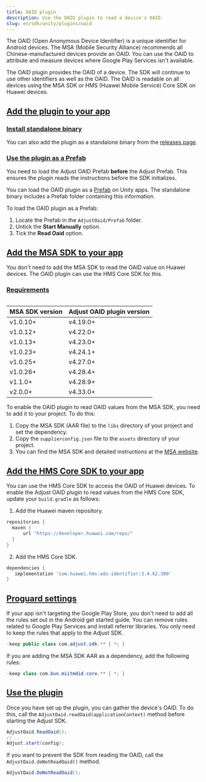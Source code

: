 ```yaml
---
title: OAID plugin
description: Use the OAID plugin to read a device's OAID.
slug: en/sdk/unity/plugins/oaid
---
```


The OAID (Open Anonymous Device Identifier) is a unique identifier for Android devices. The MSA (Mobile Security Alliance) recommends all Chinese-manufactured devices provide an OAID. You can use the OAID to attribute and measure devices where Google Play Services isn't available.

The OAID plugin provides the OAID of a device. The SDK will continue to use other identifiers as well as the OAID. The OAID is readable on all devices using the MSA SDK or HMS (Huawei Mobile Service) Core SDK on Huawei devices.

## [Add the plugin to your app](add-the-plugin-to-your-app)

### [Install standalone binary](install-standalone-binary)

You can also add the plugin as a standalone binary from the [releases page](https://github.com/adjust/android_sdk/releases).

### [Use the plugin as a Prefab](use-the-plugin-as-a-prefab)

<Callout type="note">

You need to load the Adjust OAID Prefab **before** the Adjust Prefab. This ensures the plugin reads the instructions before the SDK initializes.

</Callout>

You can load the OAID plugin as a [Prefab](https://docs.unity3d.com/Manual/Prefabs.html) on Unity apps. The standalone binary includes a Prefab folder containing this information.

To load the OAID plugin as a Prefab:

1. Locate the Prefab in the `AdjustOaid/Prefab` folder.
2. Untick the **Start Manually** option.
3. Tick the **Read Oaid** option.

## [Add the MSA SDK to your app](add-the-msa-sdk-to-your-app)

<Callout type="note">

You don't need to add the MSA SDK to read the OAID value on Huawei devices. The OAID plugin can use the HMS Core SDK for this.

</Callout>

### [Requirements](requirements)

<Table>

| MSA SDK version | Adjust OAID plugin version |
| --------------- | -------------------------- |
| v1.0.10+        | v4.19.0+                   |
| v1.0.12+        | v4.22.0+                   |
| v1.0.13+        | v4.23.0+                   |
| v1.0.23+        | v4.24.1+                   |
| v1.0.25+        | v4.27.0+                   |
| v1.0.26+        | v4.28.4+                   |
| v1.1.0+         | v4.28.9+                   |
| v2.0.0+         | v4.33.0+                   |

</Table>

To enable the OAID plugin to read OAID values from the MSA SDK, you need to add it to your project. To do this:

1. Copy the MSA SDK (AAR file) to the `libs` directory of your project and set the dependency.
2. Copy the `supplierconfig.json` file to the `assets` directory of your project.
3. You can find the MSA SDK and detailed instructions at the [MSA website](http://www.msa-alliance.cn/col.jsp?id=120).

## [Add the HMS Core SDK to your app](add-the-hms-core-sdk-to-your-app)

You can use the HMS Core SDK to access the OAID of Huawei devices. To enable the Adjust OAID plugin to read values from the HMS Core SDK, update your `build.gradle` as follows:

1. Add the Huawei maven repository.

```groovy title="build.gradle"
repositories {
  maven {
      url "https://developer.huawei.com/repo/"
  }
}
```

2. Add the HMS Core SDK.

```groovy title="build.gradle"
dependencies {
   implementation 'com.huawei.hms:ads-identifier:3.4.62.300'
}
```

## [Proguard settings](proguard-settings)

If your app isn't targeting the Google Play Store, you don't need to add all the rules set out in the Android get started guide. You can remove rules related to Google Play Services and install referrer libraries. You only need to keep the rules that apply to the Adjust SDK.

```java title="proguard.pro"
-keep public class com.adjust.sdk.** { *; }
```

If you are adding the MSA SDK AAR as a dependency, add the following rules:

```java title="proguard.pro"
-keep class com.bun.miitmdid.core.** { *; }
```

## [Use the plugin](use-the-plugin)

Once you have set up the plugin, you can gather the device's OAID. To do this, call the `AdjustOaid.readOaid(applicationContext)` method before starting the Adjust SDK.

```cs
AdjustOaid.ReadOaid();
// ...
Adjust.start(config);
```

If you want to prevent the SDK from reading the OAID, call the `AdjustOaid.doNotReadOaid()` method.

```cs
AdjustOaid.DoNotReadOaid();
```
